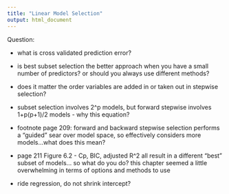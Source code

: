 ```yaml
---
title: "Linear Model Selection"
output: html_document
---
```


Question:

- what is cross validated prediction error?
- is best subset selection the better approach when you have a small number of predictors? or should you always use different methods?

- does it matter the order variables are added in or taken out in stepwise selection?
- subset selection involves 2^p models, but forward stepwise involves 1+p(p+1)/2 models - why this equation?
- footnote page 209: forward and backward stepwise selection performs a "guided" sear over model space, so effectively considers more models...what does this mean?

- page 211 Figure 6.2 - Cp, BIC, adjusted R^2 all result in a different "best" subset of models... so what do you do? this chapter seemed a little overwhelming in terms of options and methods to use 

- ride regression, do not shrink intercept?